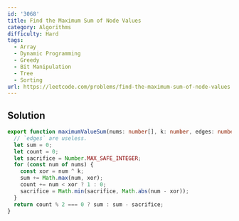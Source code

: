 ```yaml
---
id: '3068'
title: Find the Maximum Sum of Node Values
category: Algorithms
difficulty: Hard
tags:
  - Array
  - Dynamic Programming
  - Greedy
  - Bit Manipulation
  - Tree
  - Sorting
url: https://leetcode.com/problems/find-the-maximum-sum-of-node-values
---
```


## Solution

```typescript showLineNumbers
export function maximumValueSum(nums: number[], k: number, edges: number[][]): number {
  // `edges` are useless.
  let sum = 0;
  let count = 0;
  let sacrifice = Number.MAX_SAFE_INTEGER;
  for (const num of nums) {
    const xor = num ^ k;
    sum += Math.max(num, xor);
    count += num < xor ? 1 : 0;
    sacrifice = Math.min(sacrifice, Math.abs(num - xor));
  }
  return count % 2 === 0 ? sum : sum - sacrifice;
}
```
